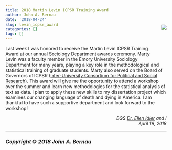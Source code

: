 ```yaml
---
title: 2018 Martin Levin ICPSR Training Award
author: John A. Bernau
date: '2018-04-24'
slug: levin_icpsr_award
categories: []
tags: []
---
```


<div style= "float:right;position: relative; top: -80px;">
![](/blog/levin_bernau2.jpeg)
</div>

Last week I was honored to receive the Martin Levin ICPSR Training Award at our annual Sociology Department awards ceremony. Marty Levin was a faculty member in the Emory University Sociology Department for many years, playing a key role in the methodological and statistical training of graduate students.  Marty also served on the Board of Governors of ICPSR ([Inter-University Consortium for Political and Social Research](https://www.icpsr.umich.edu/icpsrweb/index.jsp)). This award will give me the opportunity to attend a workshop over the summer and learn new methodologies for the statistical analysis of text as data. I plan to apply these new skills to my dissertation project which examines our changing language of death and dying in America. I am thankful to have such a supportive department and look forward to the workshop! 




<div style="text-align: right"> *DGS [Dr. Ellen Idler](http://sociology.emory.edu/home/people/faculty/idler-ellen.html) and I* </div>

<div style="text-align: right"> *April 19, 2018* </div>



___

### *Copyright &copy; 2018 John A. Bernau*